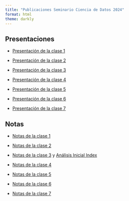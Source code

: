 ```yaml
---
title: "Publicaciones Seminario Ciencia de Datos 2024"
format: html
theme: darkly
---
```


## Presentaciones

-   [Presentación de la clase 1](./presentaciones/1-inicio-y-setup.html)

-   [Presentación de la clase 2](./presentaciones/2-sincronizar-repositorios-primer-codigo-y-analysis.html)

-   [Presentación de la clase 3](./presentaciones/3-centralizacion-y-dispersión.html)

-   [Presentación de la clase 4](./presentaciones/4-metodo-científico.html)

-   [Presentación de la clase 5](./presentaciones/5-chi-cuadrado.html)

-   [Presentación de la clase 6](./presentaciones/6-probabilidad-y-estimacion-de-parametros.html)

-   [Presentación de la clase 7](./presentaciones/7-pruebas-de-independencia.html)


## Notas

-   [Notas de la clase 1](./notas/clase-1-notas.html)

-   [Notas de la clase 2](./notas/clase-2-hacer-histograma.html)

-   [Notas de la clase 3](./notas/notas-clase-3.html) y [Análisis Inicial Index](./notas/tarea-analisis-indec-1.html)

-   [Notas de la clase 4](./notas/clase-4-notas.html)

-   [Notas de la clase 5](./notas/notas-clase-5.html)

-   [Notas de la clase 6](./notas/notas-clase-6.html)

-   [Notas de la clase 7](./notas/notas-clase-7.html)
